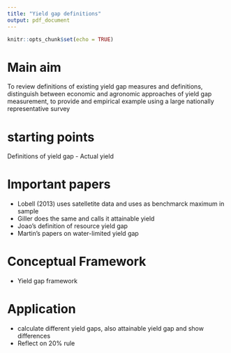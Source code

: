 ```yaml
---
title: "Yield gap definitions"
output: pdf_document
---
```


```r
knitr::opts_chunk$set(echo = TRUE)
```

# Main aim
To review definitions of existing yield gap measures and definitions, distinguish between economic and agronomic approaches of yield gap measurement, to provide and empirical example using a large nationally representative survey

# starting points
Definitions of yield gap 
- Actual yield


# Important papers
- Lobell (2013) uses satelletite data and uses as benchmarck maximum in sample
- Giller does the same and calls it attainable yield
- Joao's definition of resource yield gap
- Martin's papers on water-limited yield gap

# Conceptual Framework
- Yield gap framework

# Application
- calculate different yield gaps, also attainable yield gap and show differences
- Reflect on 20% rule


